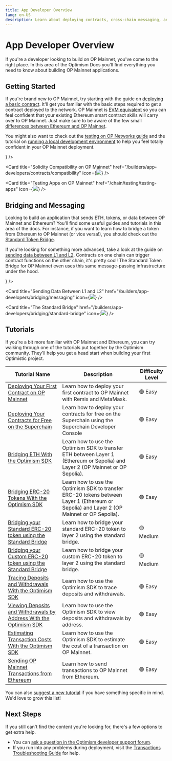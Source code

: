 ```yaml
---
title: App Developer Overview
lang: en-US
description: Learn about deploying contracts, cross-chain messaging, and tutorials to help you build applications on OP Mainnet.
---
```



# App Developer Overview

If you're a developer looking to build on OP Mainnet, you've come to the right place.
In this area of the Optimism Docs you'll find everything you need to know about building OP Mainnet applications.

## Getting Started

If you're brand new to OP Mainnet, try starting with the guide on [deploying a basic contract](/chain/getting-started).
It'll get you familiar with the basic steps required to get a contract deployed to the network.
OP Mainnet is [EVM equivalent](https://web.archive.org/web/20231127160757/https://medium.com/ethereum-optimism/introducing-evm-equivalence-5c2021deb306) so you can feel confident that your existing Ethereum smart contract skills will carry over to OP Mainnet.
Just make sure to be aware of the few small [differences between Ethereum and OP Mainnet](/chain/differences).

You might also want to check out the [testing on OP Networks guide](/chain/testing/testing-apps) and the tutorial on [running a local development environment](/chain/testing/dev-node) to help you feel totally confident in your OP Mainnet deployment.

<Cards>
  <Card title="Deploying Your First Contract to OP Mainnet" href="/builders/app-developers/tutorials/first-contract" icon={<img src="/img/icons/shapes.svg" />} />

  <Card title="Solidity Compatibility on OP Mainnet" href="/builders/app-developers/contracts/compatibility" icon={<img src="/img/icons/shapes.svg" />} />

  <Card title="Testing Apps on OP Mainnet" href="/chain/testing/testing-apps" icon={<img src="/img/icons/shapes.svg" />} />
</Cards>

## Bridging and Messaging

Looking to build an application that sends ETH, tokens, or data between OP Mainnet and Ethereum?
You'll find some useful guides and tutorials in this area of the docs.
For instance, if you want to learn how to bridge a token from Ethereum to OP Mainnet (or vice versa!), you should check out the [Standard Token Bridge](bridging/standard-bridge).

If you're looking for something more advanced, take a look at the guide on [sending data between L1 and L2](bridging/messaging).
Contracts on one chain can trigger contract functions on the other chain, it's pretty cool!
The Standard Token Bridge for OP Mainnet even uses this same message-passing infrastructure under the hood.

<Cards>
  <Card title="Basics of Bridging on OP Mainnet" href="/builders/app-developers/bridging/basics" icon={<img src="/img/icons/shapes.svg" />} />

  <Card title="Sending Data Between L1 and L2" href="/builders/app-developers/bridging/messaging" icon={<img src="/img/icons/shapes.svg" />} />

  <Card title="The Standard Bridge" href="/builders/app-developers/bridging/standard-bridge" icon={<img src="/img/icons/shapes.svg" />} />
</Cards>

## Tutorials

If you're a bit more familiar with OP Mainnet and Ethereum, you can try walking through one of the tutorials put together by the Optimism community.
They'll help you get a head start when building your first Optimistic project.

| Tutorial Name                                                                                             | Description                                                                                                                               | Difficulty Level |
| --------------------------------------------------------------------------------------------------------- | ----------------------------------------------------------------------------------------------------------------------------------------- | ---------------- |
| [Deploying Your First Contract on OP Mainnet](tutorials/first-contract)                                   | Learn how to deploy your first contract to OP Mainnet with Remix and MetaMask.                                                            | 🟢 Easy          |
| [Deploying Your Contracts for Free on the Superchain](tutorials/deploy-for-free)                          | Learn how to deploy your contracts for free on the Superchain using the Superchain Developer Console                                      | 🟢 Easy          |
| [Bridging ETH With the Optimism SDK](tutorials/cross-dom-bridge-eth)                                      | Learn how to use the Optimism SDK to transfer ETH between Layer 1 (Ethereum or Sepolia) and Layer 2 (OP Mainnet or OP Sepolia).           | 🟢 Easy          |
| [Bridging ERC-20 Tokens With the Optimism SDK](tutorials/cross-dom-bridge-erc20)                          | Learn how to use the Optimism SDK to transfer ERC-20 tokens between Layer 1 (Ethereum or Sepolia) and Layer 2 (OP Mainnet or OP Sepolia). | 🟢 Easy          |
| [Bridging your Standard ERC-20 token using the Standard Bridge](tutorials/standard-bridge-standard-token) | Learn how to bridge your standard ERC-20 token to layer 2 using the standard bridge.                                                      | 🟡 Medium        |
| [Bridging your Custom ERC-20 token using the Standard Bridge](tutorials/standard-bridge-custom-token)     | Learn how to bridge your custom ERC-20 token to layer 2 using the standard bridge.                                                        | 🟡 Medium        |
| [Tracing Deposits and Withdrawals With the Optimism SDK](tutorials/sdk-trace-txns)                        | Learn how to use the Optimism SDK to trace deposits and withdrawals.                                                                      | 🟢 Easy          |
| [Viewing Deposits and Withdrawals by Address With the Optimism SDK](tutorials/sdk-view-txns)              | Learn how to use the Optimism SDK to view deposits and withdrawals by address.                                                            | 🟢 Easy          |
| [Estimating Transaction Costs With the Optimism SDK](tutorials/sdk-view-txns)                             | Learn how to use the Optimism SDK to estimate the cost of a transaction on OP Mainnet.                                                    | 🟢 Easy          |
| [Sending OP Mainnet Transactions from Ethereum](tutorials/send-tx-from-eth)                               | Learn how to send transactions to OP Mainnet from Ethereum.                                                                               | 🟢 Easy          |

You can also [suggest a new tutorial](https://github.com/ethereum-optimism/docs/issues/new?assignees=\&labels=tutorial%2Cdocumentation%2Ccommunity-request\&projects=\&template=suggest_tutorial.yaml\&title=%5BTUTORIAL%5D+Add+PR+title) if you have something specific in mind. We'd love to grow this list!

## Next Steps

If you still can't find the content you're looking for, there's a few options to get extra help.

*   You can [ask a question in the Optimism developer support forum](https://github.com/ethereum-optimism/developers/discussions).
*   If you run into any problems during deployment, visit the [Transactions Troubleshooting Guide](./transactions/troubleshooting) for help.
